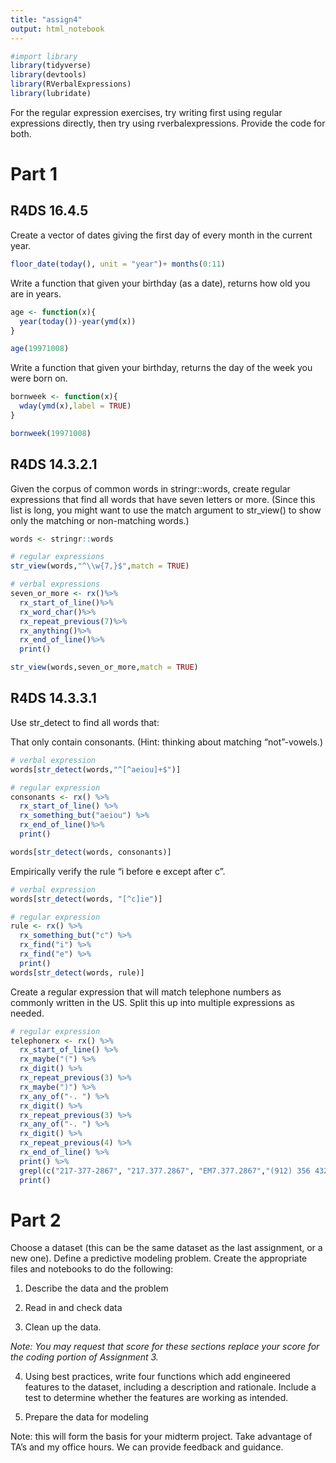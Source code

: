 ---
title: "assign4"
output: html_notebook
---
```{r}
#import library
library(tidyverse)
library(devtools)
library(RVerbalExpressions)
library(lubridate)
```


For the regular expression exercises, try writing first using regular expressions directly, then try using rverbalexpressions. Provide the code for both. 

# Part 1

## R4DS 16.4.5

Create a vector of dates giving the first day of every month in the current year. 
```{r}
floor_date(today(), unit = "year")+ months(0:11)
```



Write a function that given your birthday (as a date), returns how old you are in years.
```{r}
age <- function(x){
  year(today())-year(ymd(x))
}

age(19971008)
```


Write a function that given your birthday, returns the day of the week you were born on. 
```{r}
bornweek <- function(x){
  wday(ymd(x),label = TRUE)
}

bornweek(19971008)
```

## R4DS 14.3.2.1

Given the corpus of common words in stringr::words, create regular expressions that find all words that have seven letters or more. (Since this list is long, you might want to use the match argument to str_view() to show only the matching or non-matching words.)
```{r}
words <- stringr::words

# regular expressions
str_view(words,"^\\w{7,}$",match = TRUE)
```
```{r}
# verbal expressions
seven_or_more <- rx()%>%
  rx_start_of_line()%>%
  rx_word_char()%>%
  rx_repeat_previous(7)%>%
  rx_anything()%>%
  rx_end_of_line()%>%
  print()

str_view(words,seven_or_more,match = TRUE)
```



## R4DS 14.3.3.1

Use str_detect to find all words that:

That only contain consonants. (Hint: thinking about matching “not”-vowels.)
```{r}
# verbal expression
words[str_detect(words,"^[^aeiou]+$")]

# regular expression
consonants <- rx() %>% 
  rx_start_of_line() %>% 
  rx_something_but("aeiou") %>% 
  rx_end_of_line()%>%
  print()

words[str_detect(words, consonants)]
```

Empirically verify the rule “i before e except after c”.
```{r}
# verbal expression
words[str_detect(words, "[^c]ie")]

# regular expression
rule <- rx() %>% 
  rx_something_but("c") %>% 
  rx_find("i") %>% 
  rx_find("e") %>% 
  print()
words[str_detect(words, rule)]
```

Create a regular expression that will match telephone numbers as commonly written in the US. Split this up into multiple expressions as needed.
```{r}
# regular expression
telephonerx <- rx() %>%
  rx_start_of_line() %>%
  rx_maybe("(") %>% 
  rx_digit() %>% 
  rx_repeat_previous(3) %>% 
  rx_maybe(")") %>% 
  rx_any_of("-. ") %>% 
  rx_digit() %>% 
  rx_repeat_previous(3) %>% 
  rx_any_of("-. ") %>%
  rx_digit() %>% 
  rx_repeat_previous(4) %>% 
  rx_end_of_line() %>% 
  print() %>% 
  grepl(c("217-377-2867", "217.377.2867", "EM7.377.2867","(912) 356 4327")) %>% 
  print()
```

# Part 2


Choose a dataset (this can be the same dataset as the last assignment, or a new one). Define a predictive modeling problem. Create the appropriate files and notebooks to do the following:

1. Describe the data and the problem

2. Read in and check data

2. Clean up the data. 

*Note: You may request that score for these sections replace your score for the coding portion of Assignment 3.*

4. Using best practices, write four functions which add engineered features to the dataset, including a description and rationale. Include a test to determine whether the features are working as intended. 

5. Prepare the data for modeling

Note: this will form the basis for your midterm project. Take advantage of TA's and my office hours. We can provide feedback and guidance. 

